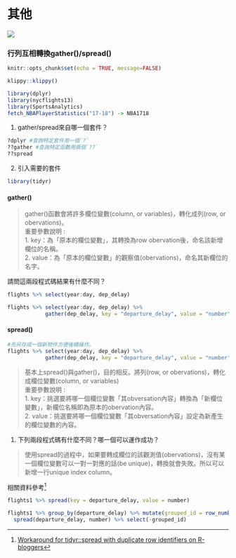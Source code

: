# 其他

![](./graph/gather&spread.png)

### 行列互相轉換gather()/spread(){-}

```r
knitr::opts_chunk$set(echo = TRUE, message=FALSE)
```

```r
klippy::klippy()
```

```r
library(dplyr)
library(nycflights13)
library(SportsAnalytics)
fetch_NBAPlayerStatistics("17-18") -> NBA1718
```

1. gather/spread來自哪一個套件？
```r
?dplyr #查詢特定套件用一個`?`
??gather #查詢特定函數用兩個`??`
??spread
```

2. 引入需要的套件
```r
library(tidyr)
```

#### gather() {-}

> gather()函數會將許多欄位變數(column, or variables)，轉化成列(row, or obervations)。<br> 重要參數說明 :<br>
1. key：為「原本的欄位變數」，其轉換為row obervation後，命名該新增欄位的名稱。<br>
2. value：為「原本的欄位變數」的觀察值(obervations)，命名其新欄位的名字。<br>

請問這兩段程式碼結果有什麼不同？
```r
flights %>% select(year:day, dep_delay)
```

```r
flights %>% select(year:day, dep_delay) %>% 
            gather(dep_delay, key = "departure_delay", value = "number")
```

#### spread() {-}

```r
#先另存成一個新物件方便後續操作。
flights %>% select(year:day, dep_delay) %>% 
            gather(dep_delay, key = "departure_delay", value = "number") -> flights1
```

> 基本上spread()與gather()，目的相反。將列(row, or obervations)，轉化成欄位變數(column, or variables) <br> 重要參數說明 :<br>
1. key：挑選要將哪一個欄位變數「其obversation內容」轉換為「新欄位變數」，新欄位名稱即為原本的obervation內容。<br>
2. value：挑選要將哪一個欄位變數「其obversation內容」設定為新產生的欄位變數的內容。<br>

1. 下列兩段程式碼有什麼不同？哪一個可以運作成功？

> 使用spread的過程中，如果要轉成欄位的該觀測值(obervations)，沒有某一個欄位變數可以一對一對應的話(be unique)，轉換就會失敗。所以可以新增一行unique index column。

相關資料參考[^1]

```r
flights1 %>% spread(key = departure_delay, value = number)
```

```r
flights1 %>% group_by(departure_delay) %>% mutate(grouped_id = row_number()) %>%
  spread(departure_delay, number) %>% select(-grouped_id)
```


[^1]:[Workaround for tidyr::spread with duplicate row identifiers on R-bloggers](https://www.r-bloggers.com/workaround-for-tidyrspread-with-duplicate-row-identifiers/)










